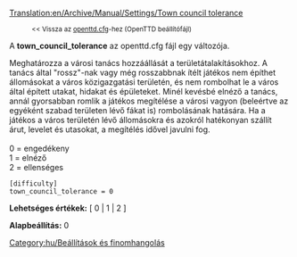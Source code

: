 [[Translation:en/Archive/Manual/Settings/Town council tolerance]]

:<small><< Vissza az [[hu/Archive/Manual/Settings/Openttd.cfg|openttd.cfg]]-hez (OpenTTD beállítófájl)</small>


A '''town_council_tolerance''' az openttd.cfg fájl egy változója.

Meghatározza a városi tanács hozzáállását a területátalakításokhoz. A tanács által "rossz"-nak vagy még rosszabbnak ítélt játékos nem építhet állomásokat a város közigazgatási területén, és nem rombolhat le a város által épített utakat, hidakat és épületeket. Minél kevésbé elnéző a tanács, annál gyorsabban romlik a játékos megítélése a városi vagyon (beleértve az egyéként szabad területen lévő fákat is) rombolásának hatására. Ha a játékos a város területén lévő állomásokra és azokról hatékonyan szállít árut, levelet és utasokat, a megítélés idővel javulni fog.<br><br>
0 = engedékeny<br>
1 = elnéző<br>
2 = ellenséges<br>

<pre>
[difficulty]
town_council_tolerance = 0
</pre>

'''Lehetséges értékek:''' [ 0 | 1 | 2 ]

'''Alapbeállítás:''' 0


[[Category:hu/Beállítások és finomhangolás]]